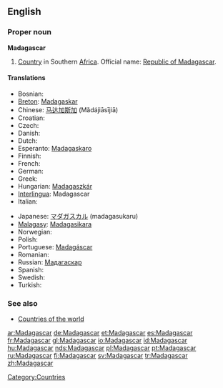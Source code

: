 ==English==
{{wikipedia}}

===Proper noun===
'''Madagascar'''

# [[Country]] in Southern [[Africa]]. Official name: [[Republic of Madagascar]].

====Translations====
{{top}}
* Bosnian: {{t-|bs|Madagaskar|m}}
* [[Breton]]: [[Madagaskar]]
* Chinese: [[马达加斯加]] (Mǎdájiāsījiā)
* Croatian: {{t-|hr|Madagaskar|m}}
* Czech: {{t-|cs|Madagaskar|m}}
* Danish: {{t-|da|Madagaskar}}
* Dutch: {{t-|nl|Madagaskar}}
* Esperanto: [[Madagaskaro]]
* Finnish: {{t+|fi|Madagaskar}}
* French: {{t+|fr|Madagascar}}
* German: {{t+|de|Madagaskar}}
* Greek: {{t-|el|Μαδαγασκάρη|f|tr=Madagaskári|sc=Grek}}
* Hungarian: [[Madagaszkár]]
* [[Interlingua]]: Madagascar
* Italian: {{t-|it|Madagascar}}
{{mid}}
* Japanese: [[マダガスカル]] (madagasukaru)
* [[Malagasy]]: [[Madagasikara]]
* Norwegian: {{t-|no|Madagaskar}}
* Polish: {{t+|pl|Madagaskar}}
* Portuguese: [[Madagáscar]]
* Romanian: {{t-|ro|Madagascar|n}}
* Russian: [[Мадагаскар]]
* Spanish: {{t+|es|Madagascar}}
* Swedish: {{t+|sv|Madagaskar}}
* Turkish: {{t+|tr|Madagaskar}}
{{bottom}}

===See also===
* [[Appendix:Countries of the world|Countries of the world]]

[[Category:Countries]]

[[ar:Madagascar]]
[[de:Madagascar]]
[[et:Madagascar]]
[[es:Madagascar]]
[[fr:Madagascar]]
[[gl:Madagascar]]
[[io:Madagascar]]
[[id:Madagascar]]
[[hu:Madagascar]]
[[nds:Madagascar]]
[[pl:Madagascar]]
[[pt:Madagascar]]
[[ru:Madagascar]]
[[fi:Madagascar]]
[[sv:Madagascar]]
[[tr:Madagascar]]
[[zh:Madagascar]]
